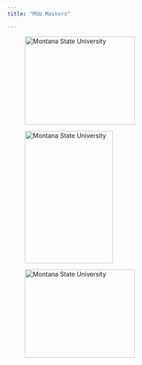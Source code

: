 ```yaml
---
title: "MSU Masters"

---
```

<figure>
  <img src="img/msu-masters/cages.heic" alt="Montana State University" 
  width = 250" height = "200">
</figure>

<figure>
  <img src="img/msu-masters/vcs.heic" alt="Montana State University" 
  width = 200" height = "300">
</figure>

<figure>
  <img src="img/msu-masters/field.heic" alt="Montana State University" 
  width = 250" height = "200">
</figure>



